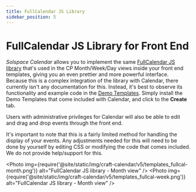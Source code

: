 ```yaml
---
title: FullCalendar JS Library
sidebar_position: 5
---
```



# FullCalendar JS Library for Front End

_Solspace Calendar_ allows you to implement the same [FullCalendar JS library](https://fullcalendar.io) that's used in the CP Month/Week/Day views inside your front end templates, giving you an even prettier and more powerful interface. Because this is a complex integration of the library with Calendar, there currently isn't any documentation for this. Instead, it's best to observe its functionality and example code in the [Demo Templates](../../configuration/demo-templates.mdx). Simply install the Demo Templates that come included with Calendar, and click to the **Create** tab.

Users with administrative privileges for Calendar will also be able to edit and drag and drop events through the front end.

It's important to note that this is a fairly limited method for handling the display of your events. Any adjustments needed for this will need to be done by yourself by editing CSS or modifying the code that comes included. We do not provide help/support for this.

<Photo
  img={require('@site/static/img/craft-calendar/v5/templates_fullcal-month.png')}
  alt="FullCalendar JS library - Month view"
/>
<Photo
  img={require('@site/static/img/craft-calendar/v5/templates_fullcal-week.png')}
  alt="FullCalendar JS library - Month view"
/>
